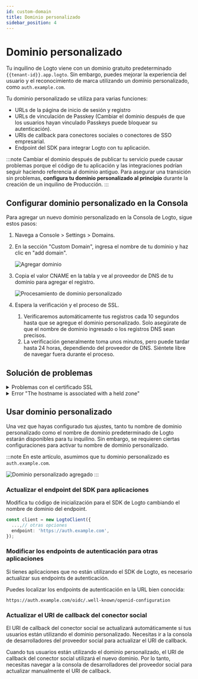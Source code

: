 ```yaml
---
id: custom-domain
title: Dominio personalizado
sidebar_position: 4
---
```


# Dominio personalizado

Tu inquilino de Logto viene con un dominio gratuito predeterminado `{{tenant-id}}.app.logto`. Sin embargo, puedes mejorar la experiencia del usuario y el reconocimiento de marca utilizando un dominio personalizado, como `auth.example.com`.

Tu dominio personalizado se utiliza para varias funciones:

- URLs de la página de inicio de sesión y registro
- URLs de vinculación de Passkey (Cambiar el dominio después de que los usuarios hayan vinculado Passkeys puede bloquear su autenticación).
- URIs de callback para conectores sociales o conectores de SSO empresarial.
- Endpoint del SDK para integrar Logto con tu aplicación.

:::note
Cambiar el dominio después de publicar tu servicio puede causar problemas porque el código de tu aplicación y las integraciones podrían seguir haciendo referencia al dominio antiguo. Para asegurar una transición sin problemas, **configura tu dominio personalizado al principio** durante la creación de un inquilino de Producción.
:::

## Configurar dominio personalizado en la Consola

Para agregar un nuevo dominio personalizado en la Consola de Logto, sigue estos pasos:

1. Navega a <CloudLink to="/tenant-settings/domains">Console > Settings > Domains</CloudLink>.
2. En la sección "Custom Domain", ingresa el nombre de tu dominio y haz clic en "add domain".

   ![Agregar dominio](./assets/custom-domain-section.jpeg)

3. Copia el valor CNAME en la tabla y ve al proveedor de DNS de tu dominio para agregar el registro.

   ![Procesamiento de dominio personalizado](./assets/custom-domain-processing.jpeg)

4. Espera la verificación y el proceso de SSL.
   1. Verificaremos automáticamente tus registros cada 10 segundos hasta que se agregue el dominio personalizado. Solo asegúrate de que el nombre de dominio ingresado o los registros DNS sean precisos.
   2. La verificación generalmente toma unos minutos, pero puede tardar hasta 24 horas, dependiendo del proveedor de DNS. Siéntete libre de navegar fuera durante el proceso.

## Solución de problemas

<details>
<summary>Problemas con el certificado SSL</summary>

Si encuentras problemas con el certificado SSL al configurar tu dominio personalizado, puede estar relacionado con los registros CAA en tu configuración DNS. Los registros CAA especifican qué Autoridades de Certificación (CAs) están autorizadas para emitir certificados para tu dominio.

Para solucionar y resolver problemas de certificados SSL relacionados con los registros CAA, consulta la [documentación de Cloudflare](https://developers.cloudflare.com/ssl/edge-certificates/caa-records/) sobre Registros CAA.

</details>

<details>
<summary>Error "The hostname is associated with a held zone"</summary>

Si encuentras el mensaje de error "The hostname is associated with a held zone, please contact the owner to have the hold removed" al agregar un dominio personalizado, significa que el dominio ya está en la zona de Cloudflare y está configurado en estado "Zone Hold". Consulta esta [documentación de Cloudflare](https://developers.cloudflare.com/fundamentals/setup/account/account-security/zone-holds/) para más información.

Para resolver este problema, necesitarás liberar la retención de la zona. Sigue el enlace anterior para obtener instrucciones sobre cómo liberar la retención de la zona en Cloudflare.

</details>

## Usar dominio personalizado

Una vez que hayas configurado tus ajustes, tanto tu nombre de dominio personalizado como el nombre de dominio predeterminado de Logto estarán disponibles para tu inquilino. Sin embargo, se requieren ciertas configuraciones para activar tu nombre de dominio personalizado.

:::note
En este artículo, asumimos que tu dominio personalizado es `auth.example.com`.

![Dominio personalizado agregado](./assets/custom-domain-added.jpeg)
:::

### Actualizar el endpoint del SDK para aplicaciones

Modifica tu código de inicialización para el SDK de Logto cambiando el nombre de dominio del endpoint.

```typescript
const client = new LogtoClient({
  ...,// otras opciones
  endpoint: 'https://auth.example.com',
});
```

### Modificar los endpoints de autenticación para otras aplicaciones

Si tienes aplicaciones que no están utilizando el SDK de Logto, es necesario actualizar sus endpoints de autenticación.

Puedes localizar los endpoints de autenticación en la URL bien conocida:

```
https://auth.example.com/oidc/.well-known/openid-configuration
```

### Actualizar el URI de callback del conector social

El URI de callback del conector social se actualizará automáticamente si tus usuarios están utilizando el dominio personalizado. Necesitas ir a la consola de desarrolladores del proveedor social para actualizar el URI de callback.

Cuando tus usuarios están utilizando el dominio personalizado, el URI de callback del conector social utilizará el nuevo dominio. Por lo tanto, necesitas navegar a la consola de desarrolladores del proveedor social para actualizar manualmente el URI de callback.

